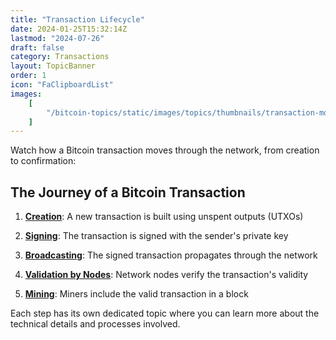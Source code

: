 ```yaml
---
title: "Transaction Lifecycle"
date: 2024-01-25T15:32:14Z
lastmod: "2024-07-26"
draft: false
category: Transactions
layout: TopicBanner
order: 1
icon: "FaClipboardList"
images:
    [
        "/bitcoin-topics/static/images/topics/thumbnails/transaction-module/tx-lifecycle.webp"
    ]
---
```


Watch how a Bitcoin transaction moves through the network, from creation to confirmation:

<div className="full-width">
    <TransactionAnimationPlayer
        svgPaths={[
            "/bitcoin-topics/static/images/topics/transactions/lifecycle/000.svg",
            "/bitcoin-topics/static/images/topics/transactions/lifecycle/00.svg",
            "/bitcoin-topics/static/images/topics/transactions/lifecycle/0.svg",
            "/bitcoin-topics/static/images/topics/transactions/lifecycle/1.svg",
            "/bitcoin-topics/static/images/topics/transactions/lifecycle/2.svg",
            "/bitcoin-topics/static/images/topics/transactions/lifecycle/3.svg",
            "/bitcoin-topics/static/images/topics/transactions/lifecycle/4.svg",
            "/bitcoin-topics/static/images/topics/transactions/lifecycle/5.svg",
            "/bitcoin-topics/static/images/topics/transactions/lifecycle/6.svg",
            "/bitcoin-topics/static/images/topics/transactions/lifecycle/7.svg",
            "/bitcoin-topics/static/images/topics/transactions/lifecycle/8.svg",
            "/bitcoin-topics/static/images/topics/transactions/lifecycle/9.svg",
            "/bitcoin-topics/static/images/topics/transactions/lifecycle/10.svg",
            "/bitcoin-topics/static/images/topics/transactions/lifecycle/11.svg",
            "/bitcoin-topics/static/images/topics/transactions/lifecycle/12.svg",
            "/bitcoin-topics/static/images/topics/transactions/lifecycle/13.svg"
        ]}
        svgId="esVE0LwtziS1"
    />
</div>

## The Journey of a Bitcoin Transaction

1. [**Creation**](./transaction-creation): A new transaction is built using unspent outputs (UTXOs)

2. [**Signing**](./transaction-signing): The transaction is signed with the sender's private key

3. [**Broadcasting**](./transaction-broadcasting): The signed transaction propagates through the network

4. [**Validation by Nodes**](./transaction-validation): Network nodes verify the transaction's validity

5. [**Mining**](./transaction-mining): Miners include the valid transaction in a block

Each step has its own dedicated topic where you can learn more about the technical details and processes involved.
